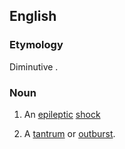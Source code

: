 ==English==

===Etymology===
Diminutive {{suffix|epileptic|y|lang=en}}.

===Noun===
{{en-noun|eppies}}

# {{label|en|colloquial}} An [[epileptic]] [[shock]]
# {{label|en|colloquial|by extension}} A [[tantrum]] or [[outburst]].